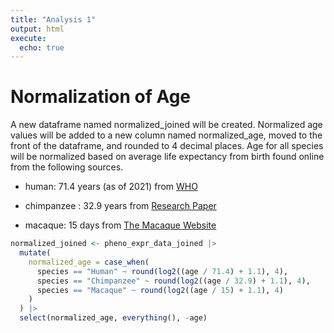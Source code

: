 ```yaml
---
title: "Analysis 1"
output: html
execute:
  echo: true
---
```


# Normalization of Age

A new dataframe named normalized_joined will be created. Normalized age values will be added to a new column named normalized_age, moved to the front of the dataframe, and rounded to 4 decimal places. Age for all species will be normalized based on average life expectancy from birth found online from the following sources.

-   human: 71.4 years (as of 2021) from [WHO](https://data.who.int/indicators/i/90E2E48)

-   chimpanzee : 32.9 years from [Research Paper](https://pmc.ncbi.nlm.nih.gov/articles/PMC8364750/)

-   macaque: 15 days from [The Macaque Website](https://macaques.nc3rs.org.uk/about-macaques/life-history)

```r
normalized_joined <- pheno_expr_data_joined |>
  mutate(
    normalized_age = case_when(
      species == "Human" ~ round(log2((age / 71.4) + 1.1), 4),
      species == "Chimpanzee" ~ round(log2((age / 32.9) + 1.1), 4),
      species == "Macaque" ~ round(log2((age / 15) + 1.1), 4)
    )
  ) |>
  select(normalized_age, everything(), -age)
```
